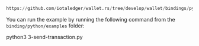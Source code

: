 ```python reference
https://github.com/iotaledger/wallet.rs/tree/develop/wallet/bindings/python/examples/3-send-transaction.py
```

You can run the example by running the following command from the `binding/python/examples` folder:

<CodeBlock className="language-bash">
    python3 3-send-transaction.py
</CodeBlock>
